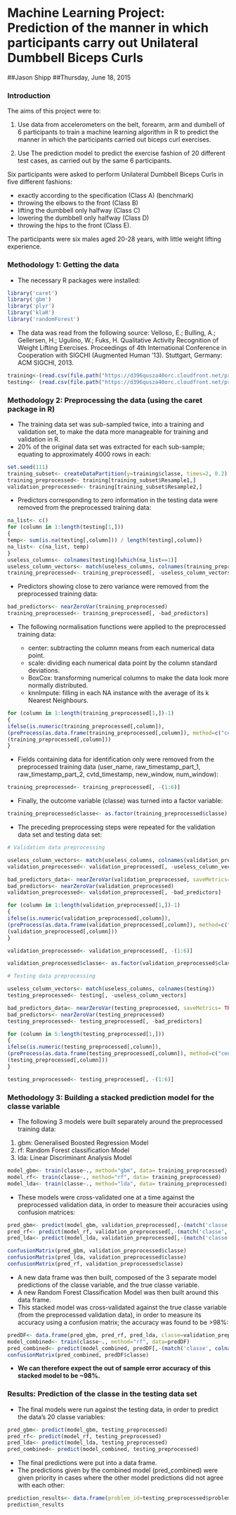 # Machine Learning Project: Prediction of the manner in which participants carry out Unilateral Dumbbell Biceps Curls    
##Jason Shipp
##Thursday, June 18, 2015
  
### Introduction

The aims of this project were to:

1. Use data from accelerometers on the belt, forearm, arm and dumbell of 6 participants to train a machine learning algorithm in R to predict the manner in which the participants carried out biceps curl exercises.

2. Use The prediction model to predict the exercise fashion of 20 different test cases, as carried
out by the same 6 participants.

Six participants were asked to perform Unilateral Dumbbell Biceps Curls in five different fashions: 

* exactly according to the specification (Class A) (benchmark)
* throwing the elbows to the front (Class B)
* lifting the dumbbell only halfway (Class C) 
* lowering the dumbbell only halfway (Class D)
* throwing the hips to the front (Class E). 

The participants were six males aged 20-28 years, with little weight lifting experience.  

### Methodology 1: Getting the data

* The necessary R packages were installed:

```r
library('caret')
library('gbm')
library('plyr')
library('klaR')
library('randomForest')
```
* The data was read from the following source:
Velloso, E.; Bulling, A.; Gellersen, H.; Ugulino, W.; Fuks, H.
Qualitative Activity Recognition of Weight Lifting Exercises. Proceedings of 4th International Conference in Cooperation with SIGCHI (Augmented Human '13).
Stuttgart, Germany: ACM SIGCHI, 2013.

```r
training<-(read.csv(file.path("https://d396qusza40orc.cloudfront.net/predmachlearn/pml-training.csv"), stringsAsFactors=FALSE))
testing<- (read.csv(file.path("https://d396qusza40orc.cloudfront.net/predmachlearn/pml-testing.csv"), stringsAsFactors=FALSE))
```

### Methodology 2: Preprocessing the data (using the caret package in R)

* The training data set was sub-sampled twice, into a training and validation set, to make the data more manageable for training and validation in R. 
* 20% of the original data set was extracted for each sub-sample; equating to approximately 4000 rows in each:

```r
set.seed(111)
training_subset<- createDataPartition(y=training$classe, times=2, 0.2)
training_preprocessed<- training[training_subset$Resample1,]
validation_preprocessed<- training[training_subset$Resample2,]
```

* Predictors corresponding to zero information in the testing data were removed from the preprocessed training data:

```r
na_list<- c()
for (column in 1:length(testing[1,]))
{
temp<- sum(is.na(testing[,column])) / length(testing[,column])
na_list<- c(na_list, temp)
}
useless_columns<- colnames(testing)[which(na_list==1)]
useless_column_vectors<- match(useless_columns, colnames(training_preprocessed))
training_preprocessed<- training_preprocessed[, -useless_column_vectors]
```

* Predictors showing close to zero variance were removed from the preprocessed training data:

```r
bad_predictors<- nearZeroVar(training_preprocessed)
training_preprocessed<- training_preprocessed[, -bad_predictors]
```

* The following normalisation functions were applied to the preprocessed training data:
	
	+ center: subtracting the column means from each numerical data point.
	+ scale: dividing each numerical data point by the column standard deviations.
	+ BoxCox: transforming numerical columns to make the data look more normally distributed.
	+ knnImpute: filling in each NA instance with the average of its k Nearest Neighbours.

```r
for (column in 1:length(training_preprocessed[1,])-1)
{
ifelse(is.numeric(training_preprocessed[,column]), 
(preProcess(as.data.frame(training_preprocessed[,column]), method=c("center", "scale", "BoxCox", "knnImpute"))),
(training_preprocessed[,column]))
}
```
* Fields containing data for identification only were removed from the preprocessed training data (user_name, raw_timestamp_part_1, 
raw_timestamp_part_2, cvtd_timestamp, new_window, num_window):

```r
training_preprocessed<- training_preprocessed[, -(1:6)]
```

* Finally, the outcome variable (classe) was turned into a factor variable:

```r
training_preprocessed$classe<- as.factor(training_preprocessed$classe)
```

* The preceding preprocessing steps were repeated for the validation data set and testing data set:

```r
# Validation data preprocessing

useless_column_vectors<- match(useless_columns, colnames(validation_preprocessed))
validation_preprocessed<- validation_preprocessed[, -useless_column_vectors]

bad_predictors_data<- nearZeroVar(validation_preprocessed, saveMetrics= TRUE)
bad_predictors<- nearZeroVar(validation_preprocessed)
validation_preprocessed<- validation_preprocessed[, -bad_predictors] 

for (column in 1:length(validation_preprocessed[1,])-1)
{
ifelse(is.numeric(validation_preprocessed[,column]), 
(preProcess(as.data.frame(validation_preprocessed[,column]), method=c("center", "scale", "BoxCox", "knnImpute"))),
(validation_preprocessed[,column]))
}

validation_preprocessed<- validation_preprocessed[, -(1:6)]

validation_preprocessed$classe<- as.factor(validation_preprocessed$classe)

# Testing data preprocessing

useless_column_vectors<- match(useless_columns, colnames(testing))
testing_preprocessed<- testing[, -useless_column_vectors]

bad_predictors_data<- nearZeroVar(testing_preprocessed, saveMetrics= TRUE)
bad_predictors<- nearZeroVar(testing_preprocessed)
testing_preprocessed<- testing_preprocessed[, -bad_predictors] 

for (column in 5:length(testing_preprocessed[1,]))
{
ifelse(is.numeric(testing_preprocessed[,column]), 
(preProcess(as.data.frame(testing_preprocessed[,column]), method=c("center", "scale", "BoxCox", "knnImpute"))),
(testing_preprocessed[,column]))
}

testing_preprocessed<- testing_preprocessed[, -(1:6)]
```  

### Methodology 3: Building a stacked prediction model for the classe variable

* The following 3 models were built separately around the preprocessed training data:

1. gbm: Generalised Boosted Regression Model
2. rf: Random Forest classification Model
3. lda: Linear Discriminant Analysis Model

```r
model_gbm<- train(classe~., method="gbm", data= training_preprocessed)
model_rf<- train(classe~., method="rf", data= training_preprocessed)
model_lda<- train(classe~., method="lda", data= training_preprocessed)
```

* These models were cross-validated one at a time against the preprocessed validation data, in order to measure their accuracies using confusion matrices:

```r
pred_gbm<- predict(model_gbm, validation_preprocessed[,-(match('classe', colnames(validation_preprocessed)))])
pred_rf<- predict(model_rf, validation_preprocessed[,-(match('classe', colnames(validation_preprocessed)))])
pred_lda<- predict(model_lda, validation_preprocessed[,-(match('classe', colnames(validation_preprocessed)))])
```
```r
confusionMatrix(pred_gbm, validation_preprocessed$classe)
confusionMatrix(pred_lda, validation_preprocessed$classe)
confusionMatrix(pred_rf, validation_preprocessed$classe)
```

* A new data frame was then built, composed of the 3 separate model predictions of the classe variable, and the true classe variable.
* A new Random Forest Classification Model was then built around this data frame.
* This stacked model was cross-validated against the true classe variable (from the preprocessed validation data), in order to measure its accuracy
using a confusion matrix; the accuracy was found to be >98%:

```r
predDF<- data.frame(pred_gbm, pred_rf, pred_lda, classe=validation_preprocessed$classe)
model_combined<- train(classe~., method="rf", data=predDF)
pred_combined<- predict(model_combined, predDF[,-(match('classe', colnames(predDF)))])
confusionMatrix(pred_combined, predDF$classe)
```

* __We can therefore expect the out of sample error accuracy of this stacked model to be ~98%.__    

### Results: Prediction of the classe in the testing data set

* The final models were run against the testing data, in order to predict the data's 20 classe variables:

```r
pred_gbm<- predict(model_gbm, testing_preprocessed)
pred_rf<- predict(model_rf, testing_preprocessed)
pred_lda<- predict(model_lda, testing_preprocessed)
pred_combined<- predict(model_combined, testing_preprocessed)
```

* The final predictions were put into a data frame.
* The predictions given by the combined model (pred_combined) were given priority in cases where the other model predictions did not agree with each other:

```r
prediction_results<- data.frame(problem_id=testing_preprocessed$problem_id, pred_gbm, pred_rf, pred_lda, pred_combined)
prediction_results
```
